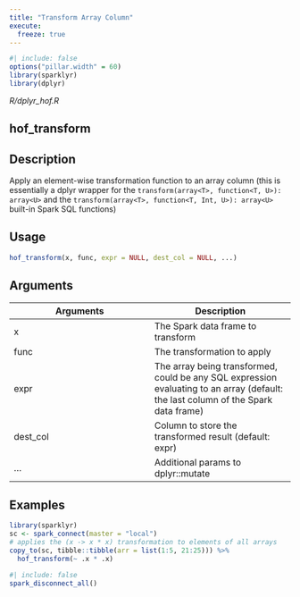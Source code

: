 ```yaml
---
title: "Transform Array Column"
execute:
  freeze: true
---
```


```r
#| include: false
options("pillar.width" = 60)
library(sparklyr) 
library(dplyr)
```

*R/dplyr_hof.R*

## hof_transform

## Description
Apply an element-wise transformation function to an array column (this is essentially a dplyr wrapper for the `transform(array<T>, function<T, U>): array<U>` and the `transform(array<T>, function<T, Int, U>): array<U>` built-in Spark SQL functions) 


## Usage
```r
hof_transform(x, func, expr = NULL, dest_col = NULL, ...) 
```

## Arguments
|Arguments|Description|
|---|---|
| x | The Spark data frame to transform |
| func | The transformation to apply |
| expr | The array being transformed, could be any SQL expression evaluating to an array (default: the last column of the Spark data frame) |
| dest_col | Column to store the transformed result (default: expr) |
| ... | Additional params to dplyr::mutate |





## Examples
```r
library(sparklyr) 
sc <- spark_connect(master = "local") 
# applies the (x -> x * x) transformation to elements of all arrays 
copy_to(sc, tibble::tibble(arr = list(1:5, 21:25))) %>% 
  hof_transform(~ .x * .x) 
```



```r
#| include: false
spark_disconnect_all()
```
